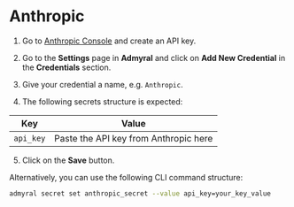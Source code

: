# Anthropic

1. Go to [Anthropic Console](https://console.anthropic.com/) and create an API key.

2. Go to the **Settings** page in **Admyral** and click on **Add New Credential** in the **Credentials** section.

3. Give your credential a name, e.g. `Anthropic`.

4. The following secrets structure is expected:

| Key       | Value                                 |
| --------- | ------------------------------------- |
| `api_key` | Paste the API key from Anthropic here |

5. Click on the **Save** button.

Alternatively, you can use the following CLI command structure:

```bash
admyral secret set anthropic_secret --value api_key=your_key_value
```
